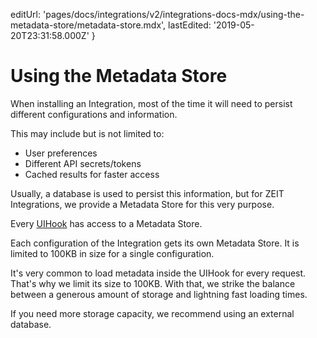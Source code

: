 
  editUrl:
    'pages/docs/integrations/v2/integrations-docs-mdx/using-the-metadata-store/metadata-store.mdx',
  lastEdited: '2019-05-20T23:31:58.000Z'
}

# Using the Metadata Store

When installing an Integration, most of the time it will need to persist different configurations and information.

This may include but is not limited to:

- User preferences
- Different API secrets/tokens
- Cached results for faster access

Usually, a database is used to persist this information, but for ZEIT Integrations, we provide a Metadata Store for this very purpose.

Every [UIHook](#creating-an-integration/step-2-creating-a-uihook) has access to a Metadata Store.

Each configuration of the Integration gets its own Metadata Store. It is limited to 100KB in size for a single configuration.

It's very common to load metadata inside the UIHook for every request. That's why we limit its size to 100KB. With that, we strike the balance between a generous amount of storage and lightning fast loading times.

If you need more storage capacity, we recommend using an external database.

<AccessViaIntegrationUtils />
<API />
